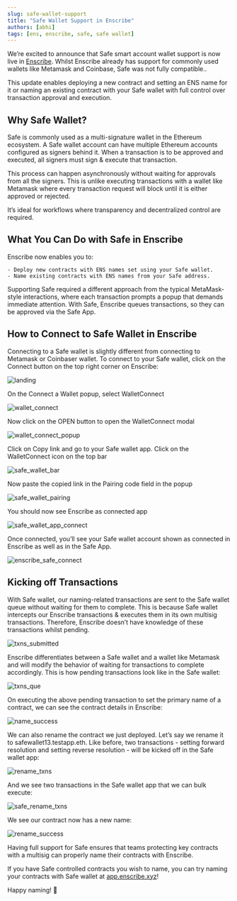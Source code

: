 ```yaml
---
slug: safe-wallet-support
title: "Safe Wallet Support in Enscribe"
authors: [abhi]
tags: [ens, enscribe, safe, safe wallet]
---
```


We’re excited to announce that Safe smart account wallet support is now live in [Enscribe](https://enscribe.xyz). Whilst Enscribe already has support for commonly used wallets like Metamask and Coinbase, Safe was not fully compatible..

This update enables deploying a new contract and setting an ENS name for it or naming an existing contract with your Safe wallet with full control over transaction approval and execution.

## Why Safe Wallet?

Safe is commonly used as a multi-signature wallet in the Ethereum ecosystem. A Safe wallet account can have multiple Ethereum accounts configured as signers behind it. When a transaction is to be approved and executed, all signers must sign & execute that  transaction.

This process can happen asynchronously without waiting for approvals from all the signers. This is unlike executing transactions with a wallet like Metamask where every transaction request will block until it is either approved or rejected.

It’s ideal for workflows where transparency and decentralized control are required.

## What You Can Do with Safe in Enscribe

Enscribe now enables you to:

    - Deploy new contracts with ENS names set using your Safe wallet.
    - Name existing contracts with ENS names from your Safe address.

Supporting Safe required a different approach  from the typical MetaMask-style interactions, where each transaction prompts a popup that demands immediate attention. With Safe, Enscribe queues transactions, so they can be approved  via the Safe App.

## How to Connect to Safe Wallet in Enscribe

Connecting to a Safe wallet is slightly different from connecting to Metamask or Coinbaser wallet. To connect to your Safe wallet, click on the Connect button on the top right corner on Enscribe:

![landing](enscribe_landing.png)

On the Connect a Wallet popup, select WalletConnect

![wallet_connect](wallet_connect.png)

Now click on the OPEN button to open the WalletConnect modal

![wallet_connect_popup](wallet_connect_popup.png)

Click on Copy link and go to your Safe wallet app. Click on the WalletConnect icon on the top bar

![safe_wallet_bar](safe_wallet_bar.png)

 Now paste the copied link in the Pairing code field in the popup

![safe_wallet_pairing](safe_wallet_pairing.png)

You should now see Enscribe as connected app

![safe_wallet_app_connect](safe_wallet_app_connect.png)

Once connected, you’ll see your Safe wallet account shown as connected in Enscribe as well as in the Safe App.

![enscribe_safe_connect](enscribe_safe_connect.png)

## Kicking off Transactions

With Safe wallet, our naming-related transactions are sent to the Safe wallet queue without waiting for them to complete. This is because Safe wallet intercepts our Enscribe transactions & executes them in its own multisig transactions. Therefore, Enscribe doesn’t have knowledge of these transactions whilst pending.

![txns_submitted](txns_submitted.png)

Enscribe differentiates between a Safe wallet and a wallet like Metamask and will modify the behavior of waiting for transactions to complete accordingly.  This is how pending transactions look like in the Safe wallet:

![txns_que](txns_que.png)

On executing the above pending transaction to set the primary name of a contract, we can see the contract details in Enscribe:

![name_success](name_success.png)

We can also rename the contract we just deployed. Let’s say we rename it to safewallet13.testapp.eth. Like before, two transactions - setting forward resolution and setting reverse resolution - will be kicked off in the Safe wallet app:

![rename_txns](rename_txns.png)

And we see two transactions in the Safe wallet app that we can bulk execute:

![safe_rename_txns](safe_rename_txns.png)

We see our contract now has a new name:

![rename_success](rename_success.png)

Having full support for Safe ensures that teams protecting key contracts with a multisig can properly name their contracts with Enscribe.

If you have Safe controlled contracts you wish to name, you can try naming your contracts with Safe wallet at [app.enscribe.xyz](https://app.enscribe.xyz)!


Happy naming! 🚀